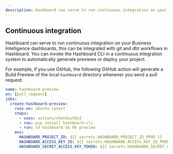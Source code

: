 ```yaml
---
description: Hashboard can serve to run continuous integration on your Business Intelligence dashboards, this can be integrated with git and dbt workflows in Hashboard
---
```


## Continuous integration

Hashboard can serve to run continuous integration on your Business Intelligence dashboards, this can be integrated with git and dbt workflows in Hashboard.  You can invoke the Hashboard CLI in a continuous integration system to automatically generate previews or deploy your project.

For example, if you use GitHub, the following GitHub action will generate a Build Preview of the local `hashboard` directory whenever you send a pull request:

```yaml
name: hashboard-preview
on: [pull_request]
jobs:
  create-hashboard-preview:
    runs-on: ubuntu-latest
    steps:
      - uses: actions/checkout@v2
      - run: pip install hashboard-cli
      - run: cd hashboard && hb preview
    env:
      HASHBOARD_PROJECT_ID: ${{ secrets.HASHBOARD_PROJECT_ID_PROD }}
      HASHBOARD_ACCESS_KEY_ID: ${{ secrets.HASHBOARD_ACCESS_KEY_ID_PROD }}
      HASHBOARD_SECRET_ACCESS_KEY_TOKEN: ${{ secrets.HASHBOARD_SECRET_ACCESS_KEY_TOKEN_PROD }}
```
